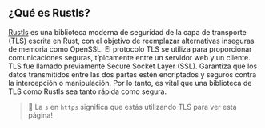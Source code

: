 ## ¿Qué es Rustls?
[Rustls][rustls] es una biblioteca moderna de seguridad de la capa de transporte (TLS) escrita en Rust,
con el objetivo de reemplazar alternativas inseguras de memoria como OpenSSL.
El protocolo TLS se utiliza para proporcionar comunicaciones seguras,
típicamente entre un servidor web y un cliente.
TLS fue llamado previamente Secure Socket Layer (SSL).
Garantiza que los datos transmitidos entre las dos partes estén encriptados
y seguros contra la intercepción o manipulación.
Por lo tanto, es vital que una biblioteca de TLS como Rustls sea tanto rápida como segura.

> 🐰 La `s` en `https` significa que estás utilizando TLS para ver esta página!

[rustls]: https://github.com/rustls/rustls